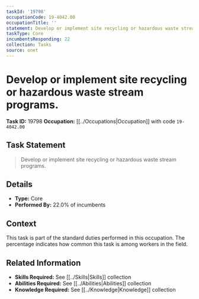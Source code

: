```yaml
---
taskId: '19798'
occupationCode: 19-4042.00
occupationTitle: ''
statement: Develop or implement site recycling or hazardous waste stream programs.
taskType: Core
incumbentsResponding: 22
collection: Tasks
source: onet
---
```

# Develop or implement site recycling or hazardous waste stream programs.

**Task ID:** 19798
**Occupation:** [[../Occupations|Occupation]] with code `19-4042.00`

## Task Statement

> Develop or implement site recycling or hazardous waste stream programs.

## Details

- **Type:** Core
- **Performed By:** 22.0% of incumbents

## Context

This task is part of the standard duties performed in this occupation. The percentage indicates how common this task is among workers in the field.

## Related Information

- **Skills Required:** See [[../Skills|Skills]] collection
- **Abilities Required:** See [[../Abilities|Abilities]] collection
- **Knowledge Required:** See [[../Knowledge|Knowledge]] collection
